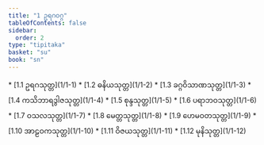 ```yaml
---
title: "1 ဥရဂဝဂ္ဂ"
tableOfContents: false
sidebar:
  order: 2
type: "tipitaka"
basket: "su"
book: "sn"
---
```



<DynamicBreadcrumb />



<TableOfContents book="sn" section="1">
* [1.1 ဥရဂသုတ္တ](1/1-1)
* [1.2 ဓနိယသုတ္တ](1/1-2)
* [1.3 ခဂ္ဂဝိသာဏသုတ္တ](1/1-3)
* [1.4 ကသိဘာရဒွါဇသုတ္တ](1/1-4)
* [1.5 စုန္ဒသုတ္တ](1/1-5)
* [1.6 ပရာဘဝသုတ္တ](1/1-6)
* [1.7 ဝသလသုတ္တ](1/1-7)
* [1.8 မေတ္တသုတ္တ](1/1-8)
* [1.9 ဟေမဝတသုတ္တ](1/1-9)
* [1.10 အာဠဝကသုတ္တ](1/1-10)
* [1.11 ဝိဇယသုတ္တ](1/1-11)
* [1.12 မုနိသုတ္တ](1/1-12)
</TableOfContents>